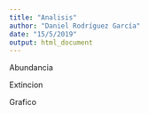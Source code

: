 ```yaml
---
title: "Analisis"
author: "Daniel Rodríguez García"
date: "15/5/2019"
output: html_document
---
```

Abundancia











Extincion










Grafico









